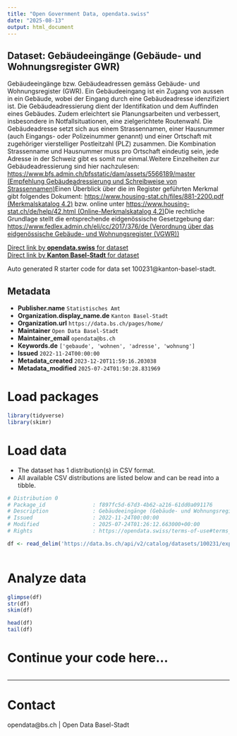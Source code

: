 ```yaml
---
title: "Open Government Data, opendata.swiss"
date: "2025-08-13"
output: html_document
---
```


## Dataset: Gebäudeeingänge (Gebäude- und Wohnungsregister GWR)

Gebäudeeingänge bzw. Gebäudeadressen gemäss Gebäude- und Wohnungsregister (GWR). Ein Gebäudeeingang ist ein Zugang von aussen in ein Gebäude, wobei der Eingang durch eine Gebäudeadresse idenzifiziert ist. Die Gebäudeadressierung dient der Identifikation und dem Auffinden eines Gebäudes. Zudem erleichtert sie Planungsarbeiten und verbessert, insbesondere in Notfallsituationen, eine zielgerichtete Routenwahl. Die Gebäudeadresse setzt sich aus einem Strassennamen, einer Hausnummer (auch Eingangs- oder Polizeinummer genannt) und einer Ortschaft mit zugehöriger vierstelliger Postleitzahl (PLZ) zusammen. Die Kombination Strassenname und Hausnummer muss pro Ortschaft eindeutig sein, jede Adresse in der Schweiz gibt es somit nur einmal.Weitere Einzelheiten zur Gebäudeadressierung sind hier nachzulesen: [https://www.bfs.admin.ch/bfsstatic/dam/assets/5566189/master (Empfehlung Gebäudeadressierung und Schreibweise von Strassennamen)](https://www.bfs.admin.ch/bfsstatic/dam/assets/5566189/master)Einen Überblick über die im Register geführten Merkmal gibt folgendes Dokument: [https://www.housing-stat.ch/files/881-2200.pdf (Merkmalskatalog 4.2)](https://www.housing-stat.ch/files/881-2200.pdf) bzw. online unter [https://www.housing-stat.ch/de/help/42.html (Online-Merkmalskatalog 4.2)](https://www.housing-stat.ch/de/help/42.html)Die rechtliche Grundlage stellt die entsprechende eidgenössische Gesetzgebung dar: [https://www.fedlex.admin.ch/eli/cc/2017/376/de (Verordnung über das eidgenössische Gebäude- und Wohnungsregister (VGWR))](https://www.fedlex.admin.ch/eli/cc/2017/376/de)

[Direct link by **opendata.swiss** for dataset](https://opendata.swiss/de/dataset/gebaudeeingange-gebaude-und-wohnungsregister-gwr)<br>
[Direct link by **Kanton Basel-Stadt** for dataset](https://data.bs.ch/explore/dataset/100231/)

Auto generated R starter code for data set 100231@kanton-basel-stadt.

## Metadata

- **Publisher.name** `Statistisches Amt`
- **Organization.display_name.de** `Kanton Basel-Stadt`
- **Organization.url** `https://data.bs.ch/pages/home/`
- **Maintainer** `Open Data Basel-Stadt`
- **Maintainer_email** `opendata@bs.ch`
- **Keywords.de** `['gebaude', 'wohnen', 'adresse', 'wohnung']`
- **Issued** `2022-11-24T00:00:00`
- **Metadata_created** `2023-12-20T11:59:16.203038`
- **Metadata_modified** `2025-07-24T01:50:28.831969`


# Load packages

```r

library(tidyverse)
library(skimr)

```

# Load data

-   The dataset has 1 distribution(s) in CSV format.
-   All available CSV distributions are listed below and can be read into a tibble.

```r

# Distribution 0
# Package_id               : f897fc5d-67d3-4b62-a216-61dd0a091176
# Description              : Gebäudeeingänge (Gebäude- und Wohnungsregister GWR) (csv)
# Issued                   : 2022-11-24T00:00:00
# Modified                 : 2025-07-24T01:26:12.663000+00:00
# Rights                   : https://opendata.swiss/terms-of-use#terms_by

df <- read_delim('https://data.bs.ch/api/v2/catalog/datasets/100231/exports/csv?use_labels=true')



```

# Analyze data

```r

glimpse(df)
str(df)
skim(df)

head(df)
tail(df)

```

# Continue your code here...

```r

```

------------------------------------------------------------------------

# Contact

opendata@bs.ch | Open Data Basel-Stadt
